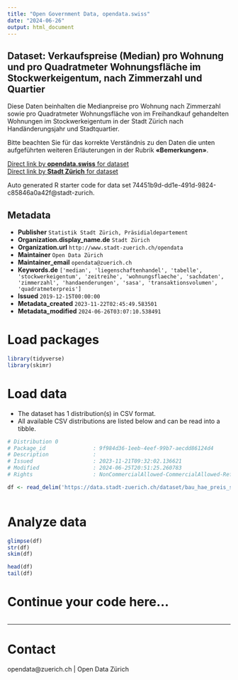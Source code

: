 ```yaml
---
title: "Open Government Data, opendata.swiss"
date: "2024-06-26"
output: html_document
---
```


## Dataset: Verkaufspreise (Median) pro Wohnung und pro Quadratmeter Wohnungsfläche im Stockwerkeigentum, nach Zimmerzahl und Quartier


Diese Daten beinhalten die Medianpreise pro Wohnung nach Zimmerzahl sowie pro Quadratmeter Wohnungsfläche von im Freihandkauf gehandelten Wohnungen im Stockwerkeigentum in der Stadt Zürich nach Handänderungsjahr und Stadtquartier.

Bitte beachten Sie für das korrekte Verständnis zu den Daten die unten aufgeführten weiteren Erläuterungen in der Rubrik **«Bemerkungen»**.



[Direct link by **opendata.swiss** for dataset](https://opendata.swiss/de/dataset/verkaufspreise-median-pro-wohnung-und-pro-quadratmeter-wohnungsflache-im-stockwerkeigentum-2009-2)<br>
[Direct link by **Stadt Zürich** for dataset](https://data.stadt-zuerich.ch/dataset/bau_hae_preis_stockwerkeigentum_zimmerzahl_stadtquartier_od5155)

Auto generated R starter code for data set 74451b9d-dd1e-491d-9824-c85846a0a42f@stadt-zurich.

## Metadata

- **Publisher** `Statistik Stadt Zürich, Präsidialdepartement`
- **Organization.display_name.de** `Stadt Zürich`
- **Organization.url** `http://www.stadt-zuerich.ch/opendata`
- **Maintainer** `Open Data Zürich`
- **Maintainer_email** `opendata@zuerich.ch`
- **Keywords.de** `['median', 'liegenschaftenhandel', 'tabelle', 'stockwerkeigentum', 'zeitreihe', 'wohnungsflaeche', 'sachdaten', 'zimmerzahl', 'handaenderungen', 'sasa', 'transaktionsvolumen', 'quadratmeterpreis']`
- **Issued** `2019-12-15T00:00:00`
- **Metadata_created** `2023-11-22T02:45:49.583501`
- **Metadata_modified** `2024-06-26T03:07:10.538491`


# Load packages

```r

library(tidyverse)
library(skimr)

```

# Load data

-   The dataset has 1 distribution(s) in CSV format.
-   All available CSV distributions are listed below and can be read into a tibble.

```r

# Distribution 0
# Package_id               : 9f984d36-1eeb-4eef-99b7-aecdd86124d4
# Description              : 
# Issued                   : 2023-11-21T09:32:02.136621
# Modified                 : 2024-06-25T20:51:25.260783
# Rights                   : NonCommercialAllowed-CommercialAllowed-ReferenceNotRequired

df <- read_delim('https://data.stadt-zuerich.ch/dataset/bau_hae_preis_stockwerkeigentum_zimmerzahl_stadtquartier_od5155/download/BAU515OD5155.csv')



```

# Analyze data

```r

glimpse(df)
str(df)
skim(df)

head(df)
tail(df)

```

# Continue your code here...

```r

```

------------------------------------------------------------------------

# Contact

opendata@zuerich.ch | Open Data Zürich
